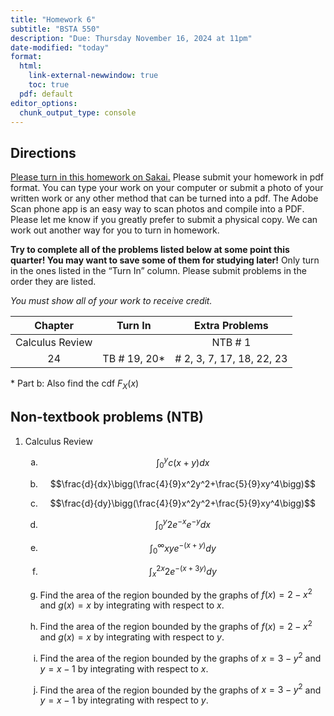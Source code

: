 ```yaml
---
title: "Homework 6"
subtitle: "BSTA 550"
description: "Due: Thursday November 16, 2024 at 11pm"
date-modified: "today"
format: 
  html:
    link-external-newwindow: true
    toc: true
  pdf: default 
editor_options: 
  chunk_output_type: console
---
```


## Directions

[Please turn in this homework on Sakai.](https://sakai.ohsu.edu/portal/site/BSTA-550-1-14926-F24/tool/c8320b13-1b6d-42ed-9c19-134634cf25af) Please submit your homework in pdf format. You can type your work on your computer or submit a photo of your written work or any other method that can be turned into a pdf. The Adobe Scan phone app is an easy way to scan photos and compile into a PDF. Please let me know if you greatly prefer to submit a physical copy. We can work out another way for you to turn in homework.

**Try to complete all of the problems listed below at some point this quarter! You may want to save some of them for studying later!** Only turn in the ones listed in the "Turn In" column. Please submit problems in the order they are listed.

*You must show all of your work to receive credit.*

::: center
|     Chapter     |    Turn In     |       Extra Problems       |
|:---------------:|:--------------:|:--------------------------:|
| Calculus Review |                |          NTB \# 1          |
|       24        | TB \# 19, 20\* | \# 2, 3, 7, 17, 18, 22, 23 |
:::

\* Part b: Also find the cdf $F_X(x)$

## Non-textbook problems (NTB)

1.  Calculus Review

    a.  $$\int_0^yc(x+y)dx$$

    b.  $$\frac{d}{dx}\bigg(\frac{4}{9}x^2y^2+\frac{5}{9}xy^4\bigg)$$

    c.  $$\frac{d}{dy}\bigg(\frac{4}{9}x^2y^2+\frac{5}{9}xy^4\bigg)$$

    d.  $$\int_0^y2e^{-x}e^{-y}dx$$

    e.  $$\int_0^\infty xye^{-(x+y)}dy$$

    f.  $$\int_x^{2x} 2e^{-(x+3y)}dy$$

    g.  Find the area of the region bounded by the graphs of $f(x)=2-x^2$ and $g(x)=x$ by integrating with respect to $x$.

    h.  Find the area of the region bounded by the graphs of $f(x)=2-x^2$ and $g(x)=x$ by integrating with respect to $y$.

    i.  Find the area of the region bounded by the graphs of $x=3-y^2$ and $y=x-1$ by integrating with respect to $x$.

    j.  Find the area of the region bounded by the graphs of $x=3-y^2$ and $y=x-1$ by integrating with respect to $y$.
